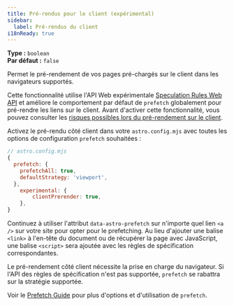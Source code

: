 ```yaml
---
title: Pré-rendus pour le client (expérimental)
sidebar:
  label: Pré-rendus du client
i18nReady: true
---
```



<p>

**Type :** `boolean`<br />
**Par défaut :** `false`<br />
<Since v="4.2.0" />
</p>

Permet le pré-rendement de vos pages pré-chargés sur le client dans les navigateurs supportés.

Cette fonctionnalité utilise l'API Web expérimentale [Speculation Rules Web API](https://developer.mozilla.org/en-US/docs/Web/API/Speculation_Rules_API) et améliore le comportement par défaut de `prefetch` globalement pour pré-rendre les liens sur le client.
Avant d'activer cette fonctionnalité, vous pouvez consulter les [risques possibles lors du pré-rendement sur le client](https://developer.mozilla.org/en-US/docs/Web/API/Speculation_Rules_API#unsafe_prefetching).

Activez le pré-rendu côté client dans votre `astro.config.mjs` avec toutes les options de configuration `prefetch` souhaitées :

```js
// astro.config.mjs
{
  prefetch: {
    prefetchAll: true,
    defaultStrategy: 'viewport',
  },
	experimental: {
		clientPrerender: true,
	},
}
```

Continuez à utiliser l'attribut `data-astro-prefetch` sur n'importe quel lien `<a />` sur votre site pour opter pour le prefetching.
Au lieu d'ajouter une balise `<link>` à l'en-tête du document ou de récupérer la page avec JavaScript, une balise `<script>` sera ajoutée avec les règles de spécification correspondantes.

Le pré-rendement côté client nécessite la prise en charge du navigateur. Si l'API des règles de spécification n'est pas supportée, `prefetch` se rabattra sur la stratégie supportée.

Voir le [Prefetch Guide](/fr/guides/prefetch/) pour plus d'options et d'utilisation de `prefetch`.
